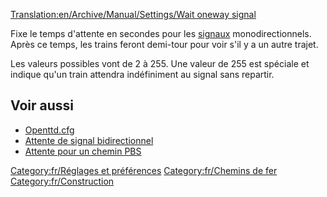 [[Translation:en/Archive/Manual/Settings/Wait oneway signal]]


Fixe le temps d'attente en secondes pour les [[fr/Manual/Signaux|signaux]] monodirectionnels. Après ce temps, les trains feront demi-tour pour voir s'il y a un autre trajet.

Les valeurs possibles vont de 2 à 255. Une valeur de 255 est spéciale et indique qu'un train attendra indéfiniment au signal sans repartir.

== Voir aussi ==

* [[fr/Archive/Manual/Settings/Openttd.cfg|Openttd.cfg]]
* [[fr/Archive/Manual/Settings/Attente de signal bidirectionnel|Attente de signal bidirectionnel]]
* [[fr/Archive/Manual/Settings/Attente pour un chemin PBS|Attente pour un chemin PBS]]

[[Category:fr/Réglages et préférences]]
[[Category:fr/Chemins de fer]]
[[Category:fr/Construction]]
{{fr/Amorce}}